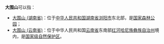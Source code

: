 '''大围山'''可以指：
*[[大围山_(湖南省)|大围山 (湖南省)]]：位于[[中华人民共和国|中华人民共和国]][[湖南省|湖南省]][[浏阳市|浏阳市]]东北部，是[[国家森林公园|国家森林公园]]；
*[[大围山_(云南省)|大围山 (云南省)]]：位于中华人民共和国[[云南省|云南省]]东南部[[红河哈尼族彝族自治州|红河哈尼族彝族自治州]]境内，是[[国家级自然保护区|国家级自然保护区]]。

{{disambig|D|Cat=三字中国地名消歧义}}